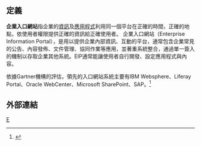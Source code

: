 
==定義==
'''企業入口網站'''指企業的[[資訊|資訊]]及[[應用程式|應用程式]]利用同一個平台在正確的時間，正確的地點，依使用者權限提供正確的資訊給正確使用者。
企業入口網站（Enterprise Information Portal），是用以提供企業內部資訊、互動的平台，通常包含企業常見的公告、內容發佈、文件管理、協同作業等應用，並著重系統整合，通過單一簽入的機制以存取企業其他系統。EIP通常能讓使用者自行開發、設定應用程式與內容。

依據Gartner機構的評估，領先的入口網站系統主要有IBM Websphere、Liferay Portal、Oracle WebCenter、Microsoft SharePoint、SAP。<ref>{{Cite web |url=http://blogs.perficient.com/digitaltransformation/2014/10/06/gartner-magic-quadrant-for-horizontal-portals-2014-seeing-shifts/ |title=Gartner Magic Quadrant for Horizontal Portals 2014 |access-date=2015-03-14 |archive-url=https://web.archive.org/web/20150310205522/http://blogs.perficient.com/digitaltransformation/2014/10/06/gartner-magic-quadrant-for-horizontal-portals-2014-seeing-shifts/ |archive-date=2015-03-10 |dead-url=yes }}</ref>

==外部連結==


[[Category:电子商务|E]]